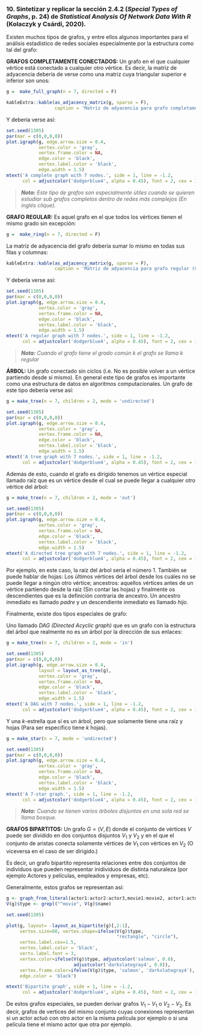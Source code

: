 ### **10. Sintetizar y replicar la sección 2.4.2 (*Special Types of Graphs*, p. 24) de *Statistical Analysis Of Network Data With R* (Kolaczyk y Csárdi, 2020).**

Existen muchos tipos de grafos, y entre ellos algunos importantes para el análisis estadístico de redes sociales especialmente por la estructura como tal del grafo:

**GRAFOS COMPLETAMENTE CONECTADOS:** Un grafo en el que cualquier vértice está conectado a cualquier otro vértice. Es decir, la matriz de adyacencia debería de verse como una matriz cuya triangular superior e inferior son unos: 

```r
g =  make_full_graph(n = 7, directed = F)
```

```r
kableExtra::kable(as_adjacency_matrix(g, sparse = F), 
                  caption = 'Matriz de adyacencia para grafo completamente conectado (Con 7 nodos)')
```

Y debería verse así: 

```r
set.seed(1305)
par(mar = c(0,0,0,0))
plot.igraph(g, edge.arrow.size = 0.4,
            vertex.color = 'gray', 
            vertex.frame.color = NA, 
            edge.color = 'black',
            vertex.label.color = 'black', 
            edge.width = 1.5)
mtext('A complete graph with 7 nodes.', side = 1, line = -1.2, 
      col = adjustcolor('dodgerblue4', alpha = 0.45), font = 2, cex = 1.1, adj = 0.99, outer = T)
```

> ***Nota:** Este tipo de grafos son especialmente útiles cuando se quieren estudiar sub grafos completos dentro de redes más complejos (En inglés clique).*

**GRAFO REGULAR:** Es aquel grafo en el que todos los vértices tienen el mismo grado sin excepción:

```r
g =  make_ring(n = 7, directed = F)
```

La matriz de adyacencia del grafo debería sumar lo mismo en todas sus filas y columnas:

```r
kableExtra::kable(as_adjacency_matrix(g, sparse = F), 
                  caption = 'Matriz de adyacencia para grafo regular (Con 7 nodos)')
```

Y debería verse así: 

```r
set.seed(1305)
par(mar = c(0,0,0,0))
plot.igraph(g, edge.arrow.size = 0.4,
            vertex.color = 'gray', 
            vertex.frame.color = NA, 
            edge.color = 'black',
            vertex.label.color = 'black', 
            edge.width = 1.5)
mtext('A regular graph with 7 nodes.', side = 1, line = -1.2, 
      col = adjustcolor('dodgerblue4', alpha = 0.45), font = 2, cex = 1.1, adj = 0.99, outer = T)
```

> ***Nota:** Cuando el grafo tiene el grado común $k$ el grafo se llama $k$ regular*

**ÁRBOL:** Un grafo conectado sin ciclos (i.e. No es posible volver a un vértice partiendo desde sí mismo). En general este tipo de grafos es importante como una estructura de datos en algoritmos computacionales. Un grafo de este tipo debería verse así:

```r
g = make_tree(n = 7, children = 2, mode = 'undirected')
```

```r
set.seed(1305)
par(mar = c(0,0,0,0))
plot.igraph(g, edge.arrow.size = 0.4,
            vertex.color = 'gray', 
            vertex.frame.color = NA, 
            edge.color = 'black',
            vertex.label.color = 'black', 
            edge.width = 1.5)
mtext('A tree graph with 7 nodes.', side = 1, line = -1.2, 
      col = adjustcolor('dodgerblue4', alpha = 0.45), font = 2, cex = 1.1, adj = 0.99, outer = T)
```

Además de esto, cuando el grafo es dirigido tenemos un vértice especial llamado raíz que es un vértice desde el cual se puede llegar a cualquier otro vértice del árbol: 

```r
g = make_tree(n = 7, children = 2, mode = 'out')
```

```r
set.seed(1305)
par(mar = c(0,0,0,0))
plot.igraph(g, edge.arrow.size = 0.4,
            vertex.color = 'gray', 
            vertex.frame.color = NA, 
            edge.color = 'black',
            vertex.label.color = 'black', 
            edge.width = 1.5)
mtext('A directed tree graph with 7 nodes.', side = 1, line = -1.2, 
      col = adjustcolor('dodgerblue4', alpha = 0.45), font = 2, cex = 1.1, adj = 0.99, outer = T)
```

Por ejemplo, en este caso, la raíz del árbol sería el número 1. También se puede hablar de hojas: Los últimos vértices del árbol desde los cuáles no se puede llegar a ningún otro vértice; ancestros: aquellos vértices antes de un vértice partiendo desde la raíz (Sin contar las hojas) y finalmente os descendientes que es la definición contraria de ancestro. Un ancestro inmediato es llamado *padre* y un descendiente inmediato es llamado *hijo*.

Finalmente, existe dos tipos especiales de grafo:

Uno llamado *DAG (Directed Acyclic graph)* que es un grafo con la estructura del árbol que realmente no es un árbol por la dirección de sus enlaces:

```r
g = make_tree(n = 7, children = 2, mode = 'in')
```

```r
set.seed(1305)
par(mar = c(0,0,0,0))
plot.igraph(g, edge.arrow.size = 0.4,
            layout = layout_as_tree(g),
            vertex.color = 'gray', 
            vertex.frame.color = NA, 
            edge.color = 'black',
            vertex.label.color = 'black', 
            edge.width = 1.5)
mtext('A DAG with 7 nodes.', side = 1, line = -1.2, 
      col = adjustcolor('dodgerblue4', alpha = 0.45), font = 2, cex = 1.1, adj = 0.99, outer = T)
```

Y una $k$-estrella que sí es un árbol, pero que solamente tiene una raíz y hojas (Para ser específico tiene $k$ hojas).

```r
g = make_star(n = 7, mode = 'undirected')
```

```r
set.seed(1305)
par(mar = c(0,0,0,0))
plot.igraph(g, edge.arrow.size = 0.4,
            vertex.color = 'gray', 
            vertex.frame.color = NA, 
            edge.color = 'black',
            vertex.label.color = 'black', 
            edge.width = 1.5)
mtext('A 7-star graph.', side = 1, line = -1.2, 
      col = adjustcolor('dodgerblue4', alpha = 0.45), font = 2, cex = 1.1, adj = 0.99, outer = T)
```


> ***Nota:** Cuando se tienen varios árboles disjuntos en una sola red se llama bosque.*

**GRAFOS BIPARTITOS:** Un grafo $G = (V, E)$ donde el conjunto de vértices $V$ puede ser dividido en dos conjuntos disjuntos $V_1$ y $V_2$ y en el que el conjunto de aristas conecta solamente vértices de $V_1$ con vértices en $V_2$ (O viceversa en el caso de ser dirigido.)

Es decir, un grafo bipartito representa relaciones entre dos conjuntos de individuos que pueden representar inidividuos de distinta naturaleza (por ejemplo Actores y películas, empleados y empresas, etc).

Generalmente, estos grafos se representan así:


```r
g <- graph_from_literal(actor1:actor2:actor3,movie1:movie2, actor1:actor2 - movie1, actor2:actor3 - movie2)
V(g)$type <- grepl("^movie", V(g)$name)
```


```r
set.seed(1305)

plot(g, layout= -layout_as_bipartite(g)[,2:1],
     vertex.size=60, vertex.shape=ifelse(V(g)$type,
                                         "rectangle", "circle"),
     vertex.label.cex=1.5,
     vertex.label.color = 'black',
     vertx.label.font = 3,
     vertex.color=ifelse(V(g)$type, adjustcolor('salmon', 0.6),
                         adjustcolor('darkslategray4', 0.8)),
     vertex.frame.color=ifelse(V(g)$type, 'salmon', 'darkslategray4'),
     edge.color = 'black')

mtext('Bipartite graph', side = 1, line = -1.2,
      col = adjustcolor('dodgerblue4', alpha = 0.45), font = 2, cex = 1.1, adj = 0.99, outer = T)
```

De estos grafos especiales, se pueden derivar grafos $V_1 - V_1$ o $V_2 - V_2$. Es decir, grafos de vertices del mismo conjunto cuyas conexiones representan si un actor actuó con otro actor en la misma película por ejemplo o si una película tiene el mismo actor que otra por ejemplo.